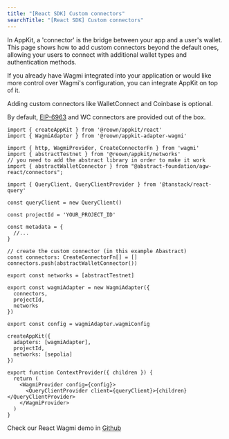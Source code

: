 ```yaml
---
title: "[React SDK] Custom connectors"
searchTitle: "[React SDK] Custom connectors"
---
```


In AppKit, a 'connector' is the bridge between your app and a user's wallet. This page shows how to add custom connectors beyond the default ones, allowing your users to connect with additional wallet types and authentication methods.

<Tabs>

<Tab title="Wagmi">

If you already have Wagmi integrated into your application or would like more control over Wagmi's configuration, you can integrate AppKit on top of it.

Adding custom connectors like WalletConnect and Coinbase is optional.

By default, [EIP-6963](https://eips.ethereum.org/EIPS/eip-6963) and WC connectors are provided out of the box.

```tsx
import { createAppKit } from '@reown/appkit/react'
import { WagmiAdapter } from '@reown/appkit-adapter-wagmi'

import { http, WagmiProvider, CreateConnectorFn } from 'wagmi'
import { abstractTestnet } from '@reown/appkit/networks'
// you need to add the abstract library in order to make it work
import { abstractWalletConnector } from "@abstract-foundation/agw-react/connectors";

import { QueryClient, QueryClientProvider } from '@tanstack/react-query'

const queryClient = new QueryClient()

const projectId = 'YOUR_PROJECT_ID'

const metadata = {
  //...
}

// create the custom connector (in this example Abastract)
const connectors: CreateConnectorFn[] = []
connectors.push(abstractWalletConnector())

export const networks = [abstractTestnet]

export const wagmiAdapter = new WagmiAdapter({
  connectors,
  projectId,
  networks
})

export const config = wagmiAdapter.wagmiConfig

createAppKit({
  adapters: [wagmiAdapter],
  projectId,
  networks: [sepolia]
})

export function ContextProvider({ children }) {
  return (
    <WagmiProvider config={config}>
      <QueryClientProvider client={queryClient}>{children}</QueryClientProvider>
    </WagmiProvider>
  )
}
```

Check our React Wagmi demo in [Github](https://github.com/reown-com/appkit-web-examples/)

</Tab>

</Tabs>
